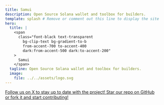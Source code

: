 ```yaml
---
title: Samui
description: Open Source Solana wallet and toolbox for builders.
template: splash # Remove or comment out this line to display the site sidebar on this page.
hero:
  title: |
    <span
      class="font-black text-transparent
        bg-clip-text bg-gradient-to-b
        from-accent-700 to-accent-400
        dark:from-accent-500 dark:to-accent-200"
    >
      Samui
    </span>
  tagline: Open Source Solana wallet and toolbox for builders.
  image:
    file: ../../assets/logo.svg
---
```



<CardGrid>
  <a href="https://x.com/SamuiBuild" target="_blank" style={{ textDecoration: 'none' }}>
    <Card title="Follow us on X" icon="x.com">
      Follow us on X to stay up to date with the project!
    </Card>
  </a>
  <a href="https://github.com/samui-build/samui-wallet" target="_blank" style={{ textDecoration: 'none' }}>
    <Card title="Star our repo on GitHub" icon="github">
      Star our repo on GitHub or fork it and start contributing!
    </Card>
  </a>
</CardGrid>
